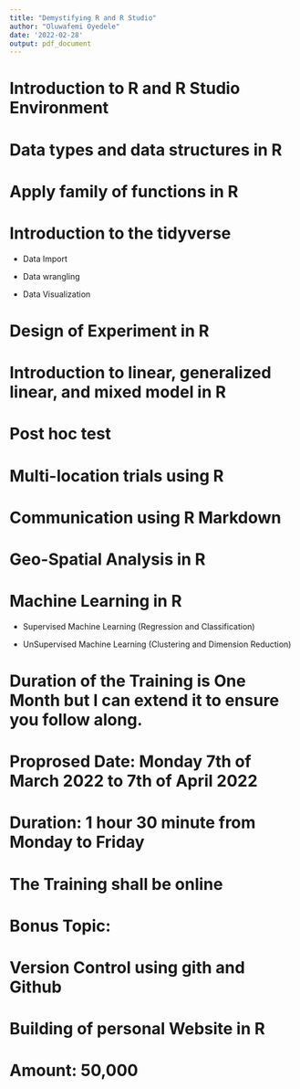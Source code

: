 ```yaml
---
title: "Demystifying R and R Studio"
author: "Oluwafemi Oyedele"
date: '2022-02-28'
output: pdf_document
---
```


# Introduction to R and R Studio Environment

# Data types and data structures in R

# Apply family of functions in R

# Introduction to the tidyverse

- Data Import

- Data wrangling

- Data Visualization 

# Design of Experiment in R

# Introduction to linear, generalized linear, and mixed model in R

# Post hoc test 

# Multi-location trials using R


# Communication using R Markdown

# Geo-Spatial Analysis in R

# Machine Learning in R

- Supervised Machine Learning (Regression and Classification)

- UnSupervised Machine Learning (Clustering and Dimension Reduction)


# Duration of the Training is One Month but  I can extend it to ensure you follow along.


# Proprosed Date: Monday 7th of March 2022 to 7th of April 2022

# Duration: 1 hour 30 minute  from Monday to Friday

# The Training shall be online


# Bonus Topic: 

# **Version Control using  gith and Github**

# **Building of personal Website in R**




# Amount: **50,000**
